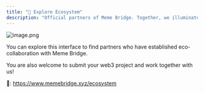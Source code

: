 ```yaml
---
title: "🌲 Explore Ecosystem"
description: "Official partners of Meme Bridge. Together, we illuminate the future of Web3.0."
---
```


![image.png](/images/image.png)

You can explore this interface to find partners who have established eco-collaboration with Meme Bridge.

You are also welcome to submit your web3 project and work together with us\!

🔗: https://www.memebridge.xyz/ecosystem